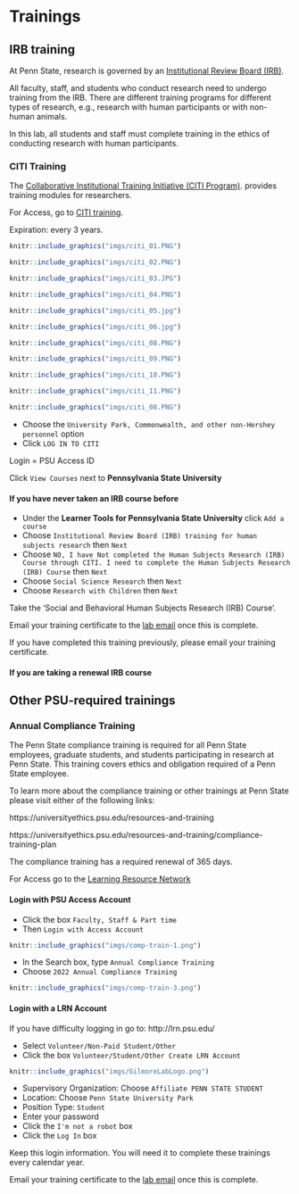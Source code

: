 # Trainings

## IRB training

At Penn State, research is governed by an [Institutional Review Board (IRB)](https://www.research.psu.edu/irb).

All faculty, staff, and students who conduct research need to undergo training from the IRB.
There are different training programs for different types of research, e.g., research with human participants or with non-human animals.

In this lab, all students and staff must complete training in the ethics of conducting research with human participants.

### CITI Training {-}

The [Collaborative Institutional Training Initiative (CITI Program)](https://about.citiprogram.org). provides training modules for researchers.

For Access, go to [CITI training](http://citi.psu.edu/).

Expiration: every 3 years.

```r
knitr::include_graphics("imgs/citi_01.PNG")
```

```r
knitr::include_graphics("imgs/citi_02.PNG")
```

```r
knitr::include_graphics("imgs/citi_03.JPG")
```

```r
knitr::include_graphics("imgs/citi_04.PNG")
```

```r
knitr::include_graphics("imgs/citi_05.jpg")
```

```r
knitr::include_graphics("imgs/citi_06.jpg")
```

```r
knitr::include_graphics("imgs/citi_08.PNG")
```

```r
knitr::include_graphics("imgs/citi_09.PNG")
```

```r
knitr::include_graphics("imgs/citi_10.PNG")
```

```r
knitr::include_graphics("imgs/citi_11.PNG")
```

```r
knitr::include_graphics("imgs/citi_08.PNG")
```


- Choose the `University Park, Commonwealth, and other non-Hershey personnel` option  
- Click `LOG IN TO CITI`  

Login = PSU Access ID  

Click `View Courses` next to **Pennsylvania State University**  

#### If you have never taken an IRB course before {-}

- Under the **Learner Tools for Pennsylvania State University** click `Add a course`  
- Choose `Institutional Review Board (IRB) training for human subjects research` then `Next`  
- Choose `NO, I have Not completed the Human Subjects Research (IRB) Course through CITI. I need to complete the Human Subjects Research (IRB) Course` then `Next`  
- Choose `Social Science Research` then `Next`  
- Choose `Research with Children` then `Next`  

Take the 'Social and Behavioral Human Subjects Research (IRB) Course'.  

Email your training certificate to the [lab email](mailto:psubrainlab@gmail.com) once this is complete.  

If you have completed this training previously, please email your training certificate.  

#### If you are taking a renewal IRB course {-}

## Other PSU-required trainings

### Annual Compliance Training {-}

The Penn State compliance training is required for all Penn State employees, graduate students, and students participating in research at Penn State. This training covers ethics and obligation required of a Penn State employee.

To learn more about the compliance training or other trainings at Penn State please visit either of the following links: 

https://universityethics.psu.edu/resources-and-training

https://universityethics.psu.edu/resources-and-training/compliance-training-plan

The compliance training has a required renewal of 365 days.

For Access go to the [Learning Resource Network](http://lrn.psu.edu/)   

#### Login with PSU Access Account {-}

- Click the box `Faculty, Staff & Part time`  
- Then `Login with Access Account`

```r
knitr::include_graphics("imgs/comp-train-1.png")
```

- In the Search box, type `Annual Compliance Training`
- Choose `2022 Annual Compliance Training`

```r
knitr::include_graphics("imgs/comp-train-3.png")
```

#### Login with a LRN Account {-}

If you have difficulty logging in go to: http://lrn.psu.edu/

- Select `Volunteer/Non-Paid Student/Other`  
- Click the box `Volunteer/Student/Other Create LRN Account`

```r
knitr::include_graphics("imgs/GilmoreLabLogo.png")
```

- Supervisory Organization: Choose `Affiliate PENN STATE STUDENT`  
- Location: Choose `Penn State University Park`  
- Position Type: `Student`  
- Enter your password  
- Click the `I'm not a robot` box  
- Click the `Log In` box 

Keep this login information. You will need it to complete these trainings every calendar year.

Email your training certificate to the [lab email](mailto:psubrainlab@gmail.com) once this is complete.

